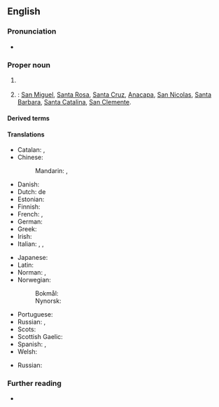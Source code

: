 ==English==

===Pronunciation===
* {{IPA|en|/ˈtʃænəl ˌaɪləndz/}}

===Proper noun===
{{en-proper noun|head=[[Channel]] [[island|Islands]]}}

# {{C|en|Places in the United Kingdom}} {{place|en|A <<group of islands>> of the <<c/Duchy of Normandy>> in the <<channel/English Channel>>: [[Jersey]], [[Guernsey]], [[Alderney]], [[Sark]], [[Herm]], [[Brecqhou]], [[Lihou]], [[Jethou]] and [[Burhou]].}}
# {{place|en|A <<group of islands>> off the coast of <<s/California>>, <<c/USA>>}}: [[San Miguel]], [[Santa Rosa]], [[Santa Cruz]], [[Anacapa]], [[San Nicolas]], [[Santa Barbara]], [[Santa Catalina]], [[San Clemente]].

====Derived terms====
{{col3|en|
|Channel Islander
|Channel
|Channel-Port aux Basques
}}

====Translations====
{{trans-top|group of islands in the English Channel}}
* Catalan: {{t|ca|illes Anglonormandes|f-p}}, {{t|ca|illes del Canal|f-p}}
* Chinese:
*: Mandarin: {{t+|cmn|海峽群島|sc=Hani}}, {{t+|cmn|海峡群岛|tr=Hǎixiá qúndǎo|sc=Hani}}
* Danish: {{t|da|Kanaløerne|c-p}}
* Dutch: de {{t+|nl|Kanaaleilanden}}
* Estonian: {{t|et|Kanalisaared}}
* Finnish: {{t+|fi|Kanaalisaaret}}
* French: {{t+|fr|îles Anglo-Normandes|f-p}}, {{t|fr|îles de la Manche|f-p}}
* German: {{t+|de|Kanalinseln|f-p}}
* Greek: {{t|el|Αγγλονορμανδικές Νήσοι|f-p}}
* Irish: {{t|ga|Oileáin Mhuir nIocht|p}}
* Italian: {{t|it|le [[Isole Normanne]]|f-p}}, {{t|it|le [[Isole del Canale]]|f-p}}, {{t|it|le [[Isole del Canale della Manica]]|f}}
{{trans-mid}}
* Japanese: {{t|ja|チャンネル諸島|tr=Channeru shotō|sc=Jpan}}
* Latin: {{qualifier|Middle Latin}} {{t|la|Insulae Normannorum}}
* Norman: {{t|nrf|Îles d'la Manche|f-p}}, {{t|nrf|Îles Aungllo-Normaundes|f-p}}
* Norwegian:
*: Bokmål: {{t|nb|Kanaløyene|p}}
*: Nynorsk: {{t|nn|Kanaløyane|p}}
* Portuguese: {{t|pt|Ilhas do Canal|f-p}}
* Russian: {{t|ru|Норма́ндские острова́|m-p}}, {{t|ru|острова́ Ча́ннел|m-p|tr=ostrová Čánnɛl}} {{qualifier|rare}}
* Scots: {{t|sco|Chainel Islands}}
* Scottish Gaelic: {{t|gd|Eileanan a' Chaolais}}
* Spanish: {{t|es|islas del Canal|f-p}}, {{t|es|islas Anglonormandas|f-p}}
* Welsh: {{t|cy|Ynysoedd y Sianel}}
{{trans-bottom}}

{{trans-top|groups of islands off the coast of California}}
* Russian: {{t|ru|острова́ Ча́ннел|m-p|tr=ostrová Čánnɛl}}
{{trans-mid}}
{{trans-bottom}}

===Further reading===
* {{pedia}}